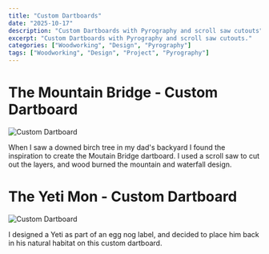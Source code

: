 ```yaml
---
title: "Custom Dartboards"
date: "2025-10-17"
description: "Custom Dartboards with Pyrography and scroll saw cutouts"
excerpt: "Custom Dartboards with Pyrography and scroll saw cutouts."
categories: ["Woodworking", "Design", "Pyrography"]
tags: ["Woodworking", "Design", "Project", "Pyrography"]
---
```

# The Mountain Bridge - Custom Dartboard
![Custom Dartboard](../../assets/blogImg/woodworking/DartBoard-TheBridge.png)

When I saw a downed birch tree in my dad's backyard I found the inspiration to create the Moutain Bridge dartboard. 
I used a scroll saw to cut out the layers, and wood burned the mountain and waterfall design. 

# The Yeti Mon - Custom Dartboard
![Custom Dartboard](../../assets/blogImg/woodworking/DartBoard-YetiMon.png)

I designed a Yeti as part of an egg nog label, and decided to place him back in his natural habitat on this custom dartboard.  



